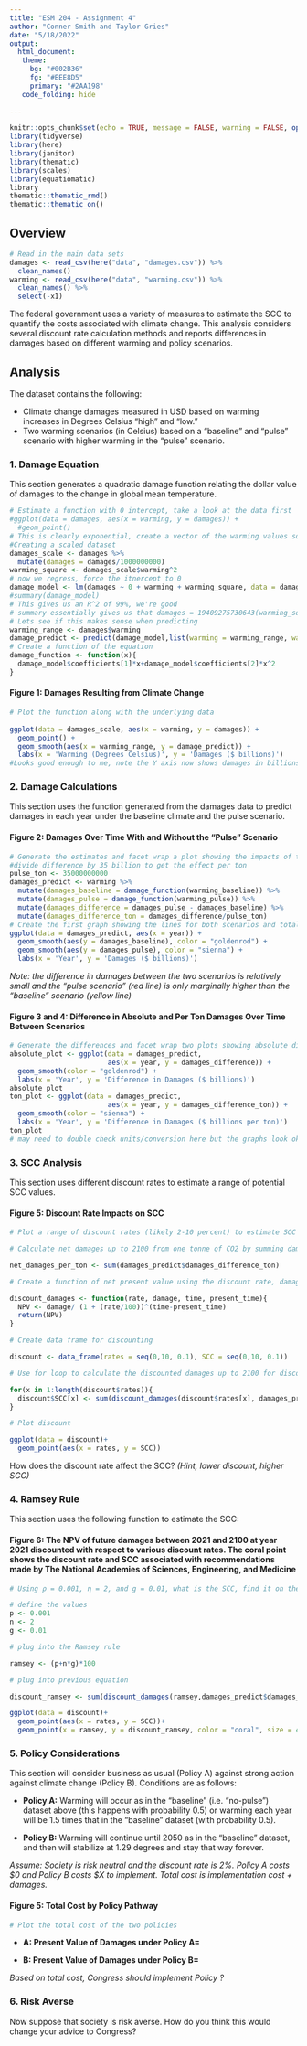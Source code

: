 ```yaml
---
title: "ESM 204 - Assignment 4"
author: "Conner Smith and Taylor Gries"
date: "5/18/2022"
output:
  html_document:
   theme:
     bg: "#002B36"
     fg: "#EEE8D5"
     primary: "#2AA198"
   code_folding: hide
   
---
```


```r
knitr::opts_chunk$set(echo = TRUE, message = FALSE, warning = FALSE, options(scipen = 999))
library(tidyverse)
library(here)
library(janitor)
library(thematic)
library(scales)
library(equatiomatic)
library
thematic::thematic_rmd()
thematic::thematic_on()
```


## Overview

```r
# Read in the main data sets
damages <- read_csv(here("data", "damages.csv")) %>% 
  clean_names() 
warming <- read_csv(here("data", "warming.csv")) %>% 
  clean_names() %>% 
  select(-x1)
```


The federal government uses a variety of measures to estimate the SCC to quantify the costs associated with climate change. This analysis considers several discount rate calculation methods and reports differences in damages based on different warming and policy scenarios. 

## **Analysis** {.tabset}

The dataset contains the following:

- Climate change damages measured in USD based on warming increases in Degrees Celsius “high” and “low.” 
- Two warming scenarios (in Celsius) based on a "baseline" and "pulse" scenario with higher warming in the "pulse" scenario. 


### **1. Damage Equation**

This section generates a quadratic damage function relating the dollar value of damages to the change in global mean temperature.

```r
# Estimate a function with 0 intercept, take a look at the data first 
#ggplot(data = damages, aes(x = warming, y = damages)) +
  #geom_point()
# This is clearly exponential, create a vector of the warming values squared 
#Creating a scaled dataset
damages_scale <- damages %>% 
  mutate(damages = damages/1000000000)
warming_square <- damages_scale$warming^2
# now we regress, force the itnercept to 0
damage_model <- lm(damages ~ 0 + warming + warming_square, data = damages_scale)
#summary(damage_model)
# This gives us an R^2 of 99%, we're good 
# summary essentially gives us that damages = 19409275730643(warming_square) -1059530137756(warming)
# Lets see if this makes sense when predicting 
warming_range <- damages$warming
damage_predict <- predict(damage_model,list(warming = warming_range, warming2 = warming_range^2))
# Create a function of the equation 
damage_function <- function(x){
  damage_model$coefficients[1]*x+damage_model$coefficients[2]*x^2
}
```

#### **Figure 1: Damages Resulting from Climate Change**

```r
# Plot the function along with the underlying data
  
ggplot(data = damages_scale, aes(x = warming, y = damages)) +
  geom_point() +
  geom_smooth(aes(x = warming_range, y = damage_predict)) +
  labs(x = 'Warming (Degrees Celsius)', y = 'Damages ($ billions)')
#Looks good enough to me, note the Y axis now shows damages in billions of dollars
```

### **2. Damage Calculations**

This section uses the function generated from the damages data to predict damages in each year under the baseline climate and the pulse scenario.

#### **Figure 2: Damages Over Time With and Without the "Pulse" Scenario**

```r
# Generate the estimates and facet wrap a plot showing the impacts of the two scenarios side by side 
#divide difference by 35 billion to get the effect per ton
pulse_ton <- 35000000000
damages_predict <- warming %>%
  mutate(damages_baseline = damage_function(warming_baseline)) %>%
  mutate(damages_pulse = damage_function(warming_pulse)) %>%
  mutate(damages_difference = damages_pulse - damages_baseline) %>%
  mutate(damages_difference_ton = damages_difference/pulse_ton)
# Create the first graph showing the lines for both scenarios and total damages 
ggplot(data = damages_predict, aes(x = year)) +
  geom_smooth(aes(y = damages_baseline), color = "goldenrod") +
  geom_smooth(aes(y = damages_pulse), color = "sienna") +
  labs(x = 'Year', y = 'Damages ($ billions)')
```

*Note: the difference in damages between the two scenarios is relatively small and the "pulse scenario" (red line) is only marginally higher than the "baseline" scenario (yellow line)*

#### **Figure 3 and 4: Difference in Absolute and Per Ton Damages Over Time Between Scenarios**

```r
# Generate the differences and facet wrap two plots showing absolute difference between the two scenarios and the difference per ton of CO2 
absolute_plot <- ggplot(data = damages_predict,
                        aes(x = year, y = damages_difference)) +
  geom_smooth(color = "goldenrod") +
  labs(x = 'Year', y = 'Difference in Damages ($ billions)')
absolute_plot
ton_plot <- ggplot(data = damages_predict,
                        aes(x = year, y = damages_difference_ton)) +
  geom_smooth(color = "sienna") +
  labs(x = 'Year', y = 'Difference in Damages ($ billions per ton)')
ton_plot
# may need to double check units/conversion here but the graphs look okay 
```

### **3. SCC Analysis**

This section uses different discount rates to estimate a range of potential SCC values.

#### **Figure 5: Discount Rate Impacts on SCC**

```r
# Plot a range of discount rates (likely 2-10 percent) to estimate SCC values 

# Calculate net damages up to 2100 from one tonne of CO2 by summing damages_difference_ton

net_damages_per_ton <- sum(damages_predict$damages_difference_ton)

# Create a function of net present value using the discount rate, damage, time, and present time

discount_damages <- function(rate, damage, time, present_time){
  NPV <- damage/ (1 + (rate/100))^(time-present_time)
  return(NPV)
}

# Create data frame for discounting

discount <- data_frame(rates = seq(0,10, 0.1), SCC = seq(0,10, 0.1))

# Use for loop to calculate the discounted damages up to 2100 for discount rates from 0 to 10 and apply function to sum all elements in column to find the net discounted cost

for(x in 1:length(discount$rates)){
  discount$SCC[x] <- sum(discount_damages(discount$rates[x], damages_predict$damages_difference_ton, damages_predict$year, 2022))
}

# Plot discount

ggplot(data = discount)+
  geom_point(aes(x = rates, y = SCC))

```

How does the discount rate affect the SCC? *(Hint, lower discount, higher SCC)*

### **4. Ramsey Rule**

This section uses the following function to estimate the SCC:

\begin{equation}
r=p+ng
\end{equation}

#### **Figure 6: The NPV of future damages between 2021 and 2100 at year 2021 discounted with respect to various discount rates. The coral point shows the discount rate and SCC associated with recommendations made by The National Academies of Sciences, Engineering, and Medicine**


```r
# Using ρ = 0.001, η = 2, and g = 0.01, what is the SCC, find it on the graph above 

# define the values 
p <- 0.001
n <- 2
g <- 0.01

# plug into the Ramsey rule

ramsey <- (p+n*g)*100

# plug into previous equation

discount_ramsey <- sum(discount_damages(ramsey,damages_predict$damages_difference_ton, damages_predict$year, 2022))

ggplot(data = discount)+
  geom_point(aes(x = rates, y = SCC))+
  geom_point(x = ramsey, y = discount_ramsey, color = "coral", size = 4)

```

### **5. Policy Considerations**

This section will consider business as usual (Policy A) against strong action against climate change (Policy B). Conditions are as follows: 

- **Policy A:** Warming will occur as in the “baseline” (i.e. “no-pulse”) dataset above (this happens with probability 0.5) or warming each year will be 1.5 times that in the “baseline” dataset (with probability 0.5). 

- **Policy B:** Warming will continue until 2050 as in the “baseline” dataset, and then will stabilize at 1.29 degrees and stay that way forever. 

*Assume: Society is risk neutral and the discount rate is 2%. Policy A costs $0 and Policy B costs $X to implement. Total cost is implementation cost + damages.*

#### **Figure 5: Total Cost by Policy Pathway**

```r
# Plot the total cost of the two policies
```

- **A: Present Value of Damages under Policy A=**

- **B: Present Value of Damages under Policy B=**

*Based on total cost, Congress should implement Policy ?*

### **6. Risk Averse**

Now suppose that society is risk averse. How do you think this would change your advice to Congress?
